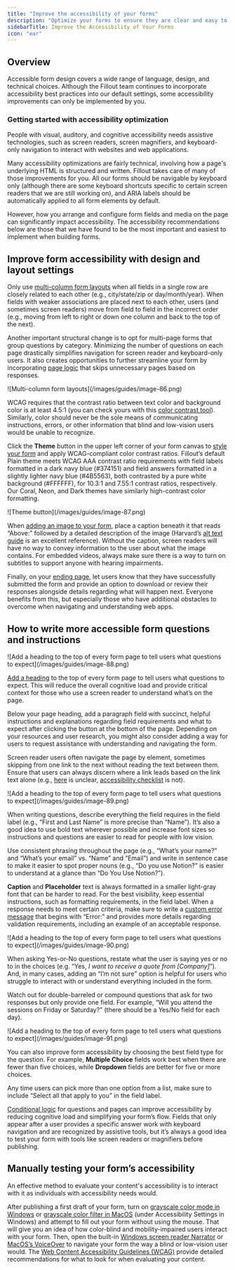 ```yaml
---
title: "Improve the accessibility of your forms"
description: "Optimize your forms to ensure they are clear and easy to navigate for all members of your audience."
sidebarTitle: Improve the Accessibility of Your Forms
icon: "ear"
---
```


## Overview

Accessible form design covers a wide range of language, design, and technical choices. Although the Fillout team continues to incorporate accessibility best practices into our default settings, some accessibility improvements can only be implemented by you.

### Getting started with accessibility optimization

People with visual, auditory, and cognitive accessibility needs assistive technologies, such as screen readers, screen magnifiers, and keyboard-only navigation to interact with websites and web applications.

Many accessibility optimizations are fairly technical, involving how a page's underlying HTML is structured and written. Fillout takes care of many of those improvements for you. All our forms should be navigable by keyboard only (although there are some keyboard shortcuts specific to certain screen readers that we are still working on), and ARIA labels should be automatically applied to all form elements by default.

However, how you arrange and configure form fields and media on the page can significantly impact accessibility. The accessibility recommendations below are those that we have found to be the most important and easiest to implement when building forms.

## Improve form accessibility with design and layout settings

Only use [multi-column form layouts](/multi-column-forms) when all fields in a single row are closely related to each other (e.g., city/state/zip or day/month/year). When fields with weaker associations are placed next to each other, users (and sometimes screen readers) move from field to field in the incorrect order (e.g., moving from left to right or down one column and back to the top of the next).

Another important structural change is to opt for multi-page forms that group questions by category. Minimizing the number of questions on each page drastically simplifies navigation for screen reader and keyboard-only users. It also creates opportunities to further streamline your form by incorporating [page logic](/page-logic) that skips unnecessary pages based on responses.

<Frame>
  ![Multi-column form layouts](/images/guides/image-86.png)
</Frame>

WCAG requires that the contrast ratio between text color and background color is at least 4.5:1 (you can check yours with this [color contrast tool](https://webaim.org/resources/contrastchecker/)). Similarly, color should never be the sole means of communicating instructions, errors, or other information that blind and low-vision users would be unable to recognize.

Click the **Theme** button in the upper left corner of your form canvas to [style your form](/styling) and apply WCAG-compliant color contrast ratios. Fillout’s default Plain theme meets WCAG AAA contrast ratio requirements with field labels formatted in a dark navy blue (#374151) and field answers formatted in a slightly lighter navy blue (#4B5563), both contrasted by a pure white background (#FFFFFF), for 10.3:1 and 7.55:1 contrast ratios, respectively. Our Coral, Neon, and Dark themes have similarly high-contrast color formatting.

<Frame style={{ width: '624px' , height: '309px' }}>
  ![Theme button](/images/guides/image-87.png)
</Frame>

When [adding an image to your form](/image-gif), place a caption beneath it that reads “Above:” followed by a detailed description of the image (Harvard’s [alt text guide](https://accessibility.huit.harvard.edu/describe-content-images) is an excellent reference). Without the caption, screen readers will have no way to convey information to the user about what the image contains. For embedded videos, always make sure there is a way to turn on subtitles to support anyone with hearing impairments.

Finally, on your [ending page](/ending-page), let users know that they have successfully submitted the form and provide an option to download or review their responses alongside details regarding what will happen next. Everyone benefits from this, but especially those who have additional obstacles to overcome when navigating and understanding web apps.

## How to write more accessible form questions and instructions

<Frame>
  ![Add a heading to the top of every form page to tell users what questions to expect](/images/guides/image-88.png)
</Frame>

[Add a heading](/heading) to the top of every form page to tell users what questions to expect. This will reduce the overall cognitive load and provide critical context for those who use a screen reader to understand what’s on the page.

Below your page heading, add a paragraph field with succinct, helpful instructions and explanations regarding field requirements and what to expect after clicking the button at the bottom of the page. Depending on your resources and user research, you might also consider adding a way for users to request assistance with understanding and navigating the form.

Screen reader users often navigate the page by element, sometimes skipping from one link to the next without reading the text between them. Ensure that users can always discern where a link leads based on the link text alone (e.g., [here](http://badlinktext/) is unclear, [accessibility checklist](https://webaim.org/standards/wcag/checklist) is not).

<Frame style={{ width: '624px' , height: '267px' }}>
  ![Add a heading to the top of every form page to tell users what questions to expect](/images/guides/image-89.png)
</Frame>

When writing questions, describe everything the field requires in the field label (e.g., “First and Last Name” is more precise than “Name”). It’s also a good idea to use bold text wherever possible and increase font sizes so instructions and questions are easier to read for people with low vision.

Use consistent phrasing throughout the page (e.g., “What’s your name?” and “What’s your email” vs. “Name” and “Email”) and write in sentence case to make it easier to spot proper nouns (e.g., “Do you use Notion?” is easier to understand at a glance than “Do You Use Notion?”).

**Caption** and **Placeholder** text is always formatted in a smaller light-gray font that can be harder to read. For the best visibility, keep essential instructions, such as formatting requirements, in the field label. When a response needs to meet certain criteria, make sure to write a [custom error message](/input-validation#38a6f86713b2474ea11a6328c4077f8b) that begins with “Error:” and provides more details regarding validation requirements, including an example of an acceptable response.

<Frame style={{ width: '624px' , height: '302px' }}>
  ![Add a heading to the top of every form page to tell users what questions to expect](/images/guides/image-90.png)
</Frame>

When asking Yes-or-No questions, restate what the user is saying yes or no to in the choices (e.g. “Yes, *I want to receive a quote from \[Company\]*”). And, in many cases, adding an “I’m not sure” option is helpful for users who struggle to interact with or understand everything included in the form.

Watch out for double-barreled or compound questions that ask for two responses but only provide one field. For example, “Will you attend the sessions on Friday or Saturday?” (there should be a Yes/No field for each day).

<Frame style={{ width: '624px' , height: '312px' }}>
  ![Add a heading to the top of every form page to tell users what questions to expect](/images/guides/image-91.png)
</Frame>

You can also improve form accessibility by choosing the best field type for the question. For example, **Multiple Choice** fields work best when there are fewer than five choices, while **Dropdown** fields are better for five or more choices.

Any time users can pick more than one option from a list, make sure to include “Select all that apply to you” in the field label.

[Conditional logic](/conditional-hiding) for questions and pages can improve accessibility by reducing cognitive load and simplifying your form’s flow. Fields that only appear after a user provides a specific answer work with keyboard navigation and are recognized by assistive tools, but it’s always a good idea to test your form with tools like screen readers or magnifiers before publishing.

## Manually testing your form’s accessibility

An effective method to evaluate your content's accessibility is to interact with it as individuals with accessibility needs would.

After publishing a first draft of your form, turn on [grayscale color mode in Windows](https://support.microsoft.com/en-us/windows/use-color-filters-in-windows-43893e44-b8b3-2e27-1a29-b0c15ef0e5ce#WindowsVersion=Windows_11) or [grayscale color filter in MacOS](https://support.apple.com/guide/mac-help/change-display-colors-easier-onscreen-mchl11ddd4b3/14.0/mac/14.0#mchl1b4a91bc) (under Accessibility Settings in Windows) and attempt to fill out your form without using the mouse. That will give you an idea of how color-blind and mobility-impaired users interact with your form. Then, open the built-in [Windows screen reader Narrator](https://support.microsoft.com/en-us/windows/complete-guide-to-narrator-e4397a0d-ef4f-b386-d8ae-c172f109bdb1) or [MacOS’s VoiceOver](https://support.apple.com/guide/voiceover-guide/welcome/web) to navigate your form the way a blind or low-vision user would. The [Web Content Accessibility Guidelines (WCAG)](https://www.w3.org/TR/WCAG21/) provide detailed recommendations for what to look for when evaluating your content.
